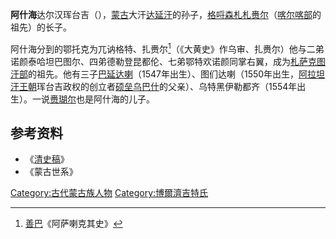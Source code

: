 '''阿什海'''达尔汉珲台吉（{{lang-mn|Ашихай дархан хунтайж}}），[[鞑靼_(蒙古)|蒙古]]大汗[[达延汗|达延汗]]的孙子，[[格哷森札札赉尔|格哷森札札赉尔]]（[[喀尔喀部|喀尔喀部]]的祖先）的长子。

阿什海分到的鄂托克为兀讷格特、扎赉尔<ref>[[善巴|善巴]]《阿萨喇克其史》</ref>（《大黄史》作乌审、扎赉尔）他与二弟诺颜泰哈坦巴图尔、四弟德勒登昆都伦、七弟鄂特欢诺颜同掌右翼，成为[[札萨克图汗部|札萨克图汗部]]的祖先。他有三子[[巴延达喇|巴延达喇]]（1547年出生）、图们达喇（1550年出生，[[阿拉坦汗_(喀尔喀)|阿拉坦汗王朝]]珲台吉政权的创立者[[硕垒乌巴什|硕垒乌巴什]]的父亲）、乌特黑伊勒都齐（1554年出生）。一说[[赉瑚尔|赉瑚尔]]也是阿什海的儿子。

==参考资料==
*《[[清史稿|清史稿]]》
*《蒙古世系》
[[Category:古代蒙古族人物|Category:古代蒙古族人物]]
[[Category:博爾濟吉特氏|Category:博爾濟吉特氏]]